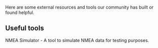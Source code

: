 
Here are some external resources and tools our community has built or found helpful.

## Useful tools

<Link href="/articles/nmea-sim">NMEA Simulator</Link> - A tool to simulate NMEA data for testing purposes.